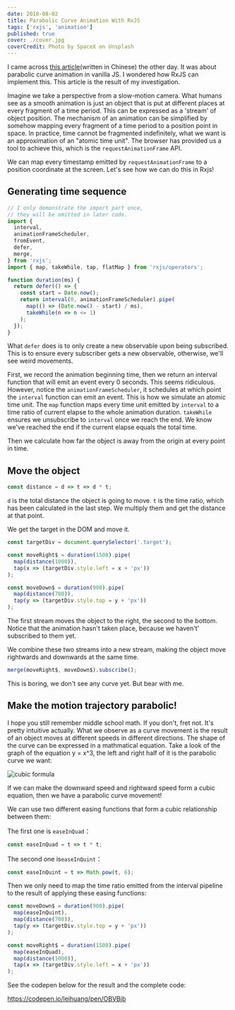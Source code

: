 ```yaml
---
date: 2018-08-02
title: Parabolic Curve Animation With RxJS
tags: ['rxjs', 'animation']
published: true
cover: ./cover.jpg
coverCredit: Photo by SpaceX on Unsplash
---
```


I came across [this article](https://juejin.im/post/5bb0b7fae51d450e62380ef3)(written in Chinese) the other day. It was about parabolic curve animation in vanilla JS. I wondered how RxJS can implement this. This article is the result of my investigation.

Imagine we take a perspective from a slow-motion camera. What humans see as a smooth animation is just an object that is put at different places at every fragment of a time period. This can be expressed as a 'stream' of object position. The mechanism of an animation can be simplified by somehow mapping every fragment of a time period to a position point in space. In practice, time cannot be fragmented indefinitely, what we want is an approximation of an "atomic time unit". The browser has provided us a tool to achieve this, which is the `requestAnimationFrame` API.

We can map every timestamp emitted by `requestAnimationFrame` to a position coordinate at the screen. Let's see how we can do this in Rxjs!

## Generating time sequence

```javascript
// I only demonstrate the import part once,
// they will be omitted in later code.
import {
  interval,
  animationFrameScheduler,
  fromEvent,
  defer,
  merge,
} from 'rxjs';
import { map, takeWhile, tap, flatMap } from 'rxjs/operators';

function duration(ms) {
  return defer(() => {
    const start = Date.now();
    return interval(0, animationFrameScheduler).pipe(
      map(() => (Date.now() - start) / ms),
      takeWhile(n => n <= 1)
    );
  });
}
```

What `defer` does is to only create a new observable upon being subscribed. This is to ensure every subscriber gets a new observable, otherwise, we'll see weird movements.

First, we record the animation beginning time, then we return an interval function that will emit an event every 0 seconds. This seems ridiculous. However, notice the `animationFrameScheduler`, it schedules at which point the `interval` function can emit an event. This is how we simulate an atomic time unit. The `map` function maps every time unit emitted by `interval` to a time ratio of current elapse to the whole animation duration. `takeWhile` ensures we unsubscribe to `interval` once we reach the end. We know we've reached the end if the current elapse equals the total time.

Then we calculate how far the object is away from the origin at every point in time.

## Move the object

```js
const distance = d => t => d * t;
```

`d` is the total distance the object is going to move. `t` is the time ratio, which has been calculated in the last step. We multiply them and get the distance at that point.

We get the target in the DOM and move it.

```js
const targetDiv = document.querySelector('.target');

const moveRight$ = duration(1500).pipe(
  map(distance(1000)),
  tap(x => (targetDiv.style.left = x + 'px'))
);

const moveDown$ = duration(900).pipe(
  map(distance(700)),
  tap(y => (targetDiv.style.top = y + 'px'))
);
```

The first stream moves the object to the right, the second to the bottom. Notice that the animation hasn't taken place, because we haven't' subscribed to them yet.

We combine these two streams into a new stream, making the object move rightwards and downwards at the same time.

```js
merge(moveRight$, moveDown$).subscribe();
```

This is boring, we don't see any curve yet. But bear with me.

## Make the motion trajectory parabolic!

I hope you still remember middle school math. If you don't, fret not. It's pretty intuitive actually. What we observe as a curve movement is the result of an object moves at different speeds in different directions. The shape of the curve can be expressed in a mathmatical equation. Take a look of the graph of the equation y = x^3, the left and right half of it is the parabolic curve we want:

![cubic formula](./cubic-formula.png)

If we can make the downward speed and rightward speed form a cubic equation, then we have a parabolic curve movement!

We can use two different easing functions that form a cubic relationship between them:

The first one is `easeInQuad`：

```js
const easeInQuad = t => t * t;
```

The second one is`easeInQuint`：

```js
const easeInQuint = t => Math.pow(t, 6);
```

Then we only need to map the time ratio emitted from the interval pipeline to the result of applying these easing functions:

```javascript
const moveDown$ = duration(900).pipe(
  map(easeInQuint),
  map(distance(700)),
  tap(y => (targetDiv.style.top = y + 'px'))
);

const moveRight$ = duration(1500).pipe(
  map(easeInQuad),
  map(distance(1000)),
  tap(x => (targetDiv.style.left = x + 'px'))
);
```

See the codepen below for the result and the complete code:

https://codepen.io/leihuang/pen/OBVBjb
